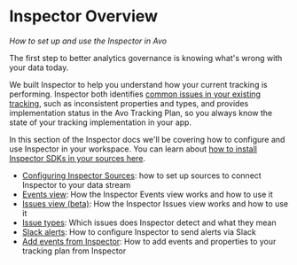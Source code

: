 # Inspector Overview

_How to set up and use the Inspector in Avo_

The first step to better analytics governance is knowing what's wrong with your data today.

We built Inspector to help you understand how your current tracking is performing. Inspector both identifies [common issues in your existing tracking](/explore-tracking-plan/issue-types-in-inspector), such as inconsistent properties and types, and provides implementation status in the Avo Tracking Plan, so you always know the state of your tracking implementation in your app.

In this section of the Inspector docs we'll be covering how to configure and use Inspector in your workspace. You can learn about [how to install Inspector SDKs in your sources here](/implementation/avo-inspector-sdk-reference).

- [Configuring Inspector Sources](/inspector/configuring-inspector-sources): how to set up sources to connect Inspector to your data stream
- [Events view](/inspector/inspector-events-view): How the Inspector Events view works and how to use it
- [Issues view (beta)](/inspector/inspector-issues-view): How the Inspector Issues view works and how to use it
- [Issue types](/explore-tracking-plan/issue-types-in-inspector): Which issues does Inspector detect and what they mean
- [Slack alerts](/inspector/inspector-slack-alerts): How to configure Inspector to send alerts via Slack
- [Add events from Inspector](/inspector/add-events-from-inspector): How to add events and properties to your tracking plan from Inspector
